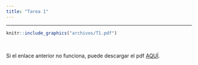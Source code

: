 ```yaml
---
title: "Tarea 1"
---
```


---


```r
knitr::include_graphics("archivos/T1.pdf")
```

<br/>

Si el enlace anterior no funciona, puede descargar el pdf [AQUÍ](archivos/T1.pdf).

<br/>